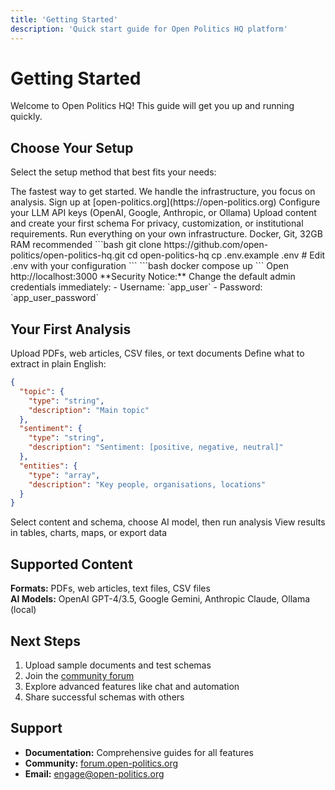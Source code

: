 ```yaml
---
title: 'Getting Started'
description: 'Quick start guide for Open Politics HQ platform'
---
```


# Getting Started

Welcome to Open Politics HQ! This guide will get you up and running quickly.

## Choose Your Setup

Select the setup method that best fits your needs:

<Tabs>
<Tab title="Hosted Instance (Recommended)">
The fastest way to get started. We handle the infrastructure, you focus on analysis.

<Steps>
<Step title="Register">
Sign up at [open-politics.org](https://open-politics.org)
</Step>
<Step title="Add API Keys">
Configure your LLM API keys (OpenAI, Google, Anthropic, or Ollama)
</Step>
<Step title="Start Analysing">
Upload content and create your first schema
</Step>
</Steps>
</Tab>

<Tab title="Self-Hosted Setup">
For privacy, customization, or institutional requirements. Run everything on your own infrastructure.

<Steps>
<Step title="Prerequisites">
Docker, Git, 32GB RAM recommended
</Step>
<Step title="Clone & Setup">
```bash
git clone https://github.com/open-politics/open-politics-hq.git
cd open-politics-hq
cp .env.example .env
# Edit .env with your configuration
```
</Step>
<Step title="Start Services">
```bash
docker compose up
```
</Step>
<Step title="Access Platform">
Open http://localhost:3000
</Step>
</Steps>

<Warning>
**Security Notice:** Change the default admin credentials immediately:
- Username: `app_user`
- Password: `app_user_password`
</Warning>
</Tab>
</Tabs>

## Your First Analysis

<Steps>
<Step title="Upload Content">
Upload PDFs, web articles, CSV files, or text documents
</Step>
<Step title="Create Schema">
Define what to extract in plain English:

```json
{
  "topic": {
    "type": "string",
    "description": "Main topic"
  },
  "sentiment": {
    "type": "string",
    "description": "Sentiment: [positive, negative, neutral]"
  },
  "entities": {
    "type": "array",
    "description": "Key people, organisations, locations"
  }
}
```
</Step>
<Step title="Run Analysis">
Select content and schema, choose AI model, then run analysis
</Step>
<Step title="Explore Results">
View results in tables, charts, maps, or export data
</Step>
</Steps>

## Supported Content

**Formats:** PDFs, web articles, text files, CSV files  
**AI Models:** OpenAI GPT-4/3.5, Google Gemini, Anthropic Claude, Ollama (local)

## Next Steps

1. Upload sample documents and test schemas
2. Join the [community forum](https://forum.open-politics.org)
3. Explore advanced features like chat and automation
4. Share successful schemas with others

## Support

- **Documentation:** Comprehensive guides for all features
- **Community:** [forum.open-politics.org](https://forum.open-politics.org)
- **Email:** engage@open-politics.org